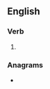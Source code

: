 ==English==

===Verb===
{{head|en|verb form}}

# {{en-third-person singular of|monetize}}

===Anagrams===
* {{anagrams|en|a=eeimnostz|time zones|time-zones|timezones|zonetimes}}